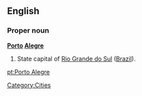 ==English==

===Proper noun===
'''[[Porto]] [[Alegre]]'''

#State capital of [[Rio Grande do Sul]] ([[Brazil]]).

[[Category:Cities]]
[[pt:Porto Alegre]]